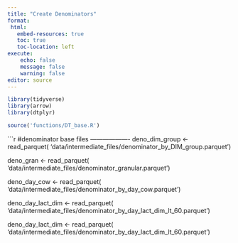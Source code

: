```yaml
---
title: "Create Denominators"
format: 
 html:
   embed-resources: true
   toc: true
   toc-location: left
execute:
    echo: false
    message: false
    warning: false
editor: source
---
```


```r
library(tidyverse)
library(arrow)
library(dtplyr)

source('functions/DT_base.R')

```

```r
#denominator base files -------------------
deno_dim_group <- read_parquet(
  'data/intermediate_files/denominator_by_DIM_group.parquet') 

deno_gran <- read_parquet(
  'data/intermediate_files/denominator_granular.parquet')

deno_day_cow <- read_parquet(
  'data/intermediate_files/denominator_by_day_cow.parquet')

deno_day_lact_dim <- read_parquet(
  'data/intermediate_files/denominator_by_day_lact_dim_lt_60.parquet')

deno_day_lact_dim <- read_parquet(
  'data/intermediate_files/denominator_by_day_lact_dim_lt_60.parquet')

